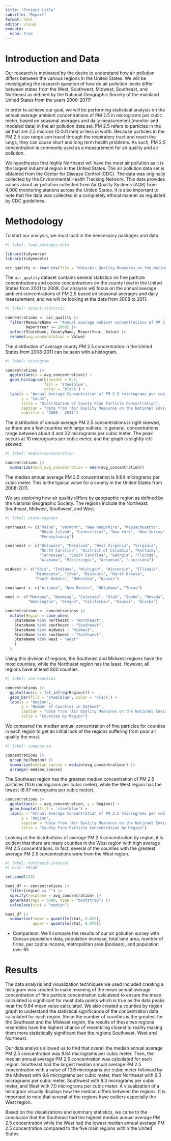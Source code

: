 ```yaml
---
title: "Project title"
subtitle: "Report"
format: html
editor: visual
execute:
  echo: true
---
```


# Introduction and Data

Our research is motivated by the desire to understand how air pollution differs between the various regions in the United States. We will be investigating the research question of how do air pollution levels differ between states from the West, Southwest, Midwest, Southeast, and Northeast as defined by the National Geographic Society of the mainland United States from the years 2008-2011?

In order to achieve our goal, we will be performing statistical analysis on the annual average ambient concentrations of PM 2.5 in micrograms per cubic meter, based on seasonal averages and daily measurement (monitor and modeled data) in the air pollution data set. PM 2.5 refers to particles in the air that are 2.5 microns (0.001 mm) or less in width. Because particles in the PM 2.5 size range can travel through the respiratory tract and reach the lungs, they can cause short and long term health problems. As such, PM 2.5 concentration is commonly used as a measurement for air quality and air pollution.

We hypothesize that highly Northeast will have the most air pollution as it is the largest industrial region in the Untied States. The air pollution data set is obtained from the Center for Disease Control (CDC). The data was originally collected by the Environmental Health Tracking Network. This data provides values about air pollution collected from Air Quality Systems (AQS) from 4,000 monitoring stations across the United States. It is also important to note that the data was collected in a completely ethical manner as regulated by CDC guidelines.

# Methodology

To start our analysis, we must load in the neecessary packages and data.

```r
#| label: load-packages-data

library(tidyverse)
library(tidymodels)

air_quality <- read_csv(file = "data/Air_Quality_Measures_on_the_National_Environmental_Health_Tracking_Network (1).csv")

```

The `air_quality` dataset contains several statistics on fine particle concentrations and ozone concentrations on the county level in the United States from 2001 to 2008. Our analysis will focus on the annual average ambient concentrations of PM 2.5 based on seasonal averages and daily measurement, and we will be looking at the data from 2008 to 2011.

```r
#| label: select-statistic

concentrations <- air_quality |>
  filter(MeasureName == "Annual average ambient concentrations of PM 2.5 in micrograms per cubic meter, based on seasonal averages and daily measurement (monitor and modeled data)",
         ReportYear >= 2008) |>
  select(StateName, CountyName, ReportYear, Value) |>
  rename(avg_concentration = Value)

```

The distribution of average county PM 2.5 concentration in the United States from 2008-2011 can be seen with a histogram.

```r
#| label: histogram

concentrations |>
  ggplot(aes(x = avg_concentration)) +
  geom_histogram(binwidth = 0.5,
                 fill = 'steelblue', 
                 color = 'black') +
  labs(x = "Annual Average Concentration of PM 2.5 (micrograms per cubic meter)",
       y = "Count",
       title = "Distribution of County Fine Particle Concentration",
       caption = "data from 'Air Quality Measures on the National Environmental Health \n Tracking Network' collected by the Environmental Protection Agency (EPA)",
       subtitle = "2008 - 2011")

```

The distribution of annual average PM 2.5 concentrations is right skewed, so there are a few counties with large outliers. In general, concentrations range between about 4 and 22 micrograms per cubic meter. The peak occurs at 10 micrograms per cubic meter, and the graph is slightly left-skewed.

```r
#| label: median-concentration

concentrations |>
  summarize(mean_avg_concentration = mean(avg_concentration))

```

The median annual average PM 2.5 concentration is 9.64 micrograms per cubic meter. This is the typical value for a county in the United States from 2008-2011.

We are exploring how air quality differs by geographic region as defined by the National Geographic Society. The regions include the Northeast, Southeast, Midwest, Southwest, and West.

```r
#| label: state-regions

northeast <- c("Maine", "Vermont", "New Hampshire", "Massachusetts", 
               "Rhode Island", "Connecticut", "New York", "New Jersey",
               "Pennsylvania")

southeast <- c("Delaware", "Maryland", "West Virginia", "Virginia", 
               "North Carolina", "District of Columbia", "Kentucky",
               "Tennessee", "South Carolina", "Georgia", "Florida", 
               "Alabama", "Mississippi", "Arkansas", "Louisiana")

midwest <- c("Ohio", "Indiana", "Michigan", "Wisconsin", "Illinois",
             "Minnesota", "Iowa", "Missouri", "North Dakota", 
             "South Dakota", "Nebraska", "Kansas")

southwest <- c("Arizona", "New Mexico", "Oklahoma", "Texas")

west <- c("Montana", "Wyoming", "Colorado", "Utah", "Idaho", "Nevada",
          "Washington", "Oregon", "California", "Hawaii", "Alaska")

concentrations <- concentrations |>
  mutate(Region = case_when(
    StateName %in% northeast ~ "Northeast",
    StateName %in% southeast ~ "Southeast",
    StateName %in% midwest ~ "Midwest",
    StateName %in% southwest ~ "Southwest",
    StateName %in% west ~ "West"
    )
  )

```

Using this division of regions, the Southeast and Midwest regions have the most counties, while the Northeast region has the least. However, all regions have at least 800 counties.

```r
#| label: num-counties

concentrations |>
  ggplot(aes(x = fct_infreq(Region))) +
  geom_bar(fill = 'steelblue', color = 'black') +
  labs(x = "Region",
       y = "Number of Counties in Dataset",
       caption = "data from 'Air Quality Measures on the National Environmental Health \n Tracking Network' collected by the Environmental Protection Agency (EPA)",
       title = "Counties by Region")

```

We compared the median annual concentration of fine particles for counties in each region to get an initial look of the regions suffering from poor air quality the most.

```r
#| label: compare-aq

concentrations |>
  group_by(Region) |>
  summarize(median_concen = median(avg_concentration)) |>
  arrange(-median_concen)

```

The Southeast region has the greatest median concentration of PM 2.5 particles (10.6 micrograms per cubic meter), while the West region has the lowest (6.97 micrograms per cubic meter).

```r

concentrations |>
  ggplot(aes(x = avg_concentration, y = Region)) +
  geom_boxplot(fill = 'steelblue') +
  labs(x = "Annual Average Concentration of PM 2.5 (micrograms per cubic meter)",
       y = "Region",
       caption = "data from 'Air Quality Measures on the National Environmental Health \n Tracking Network' collected by the Environmental Protection Agency (EPA)",
       title = "County Fine Particle Concentration by Region")

```

Looking at the distributions of average PM 2.5 concentration by region, it is evident that there are many counties in the West region with high average PM 2.5 concentrations. In fact, several of the counties with the greatest average PM 2.5 concentrations were from the West region.

```r
#| label: northeast-interval
#| eval: FALSE

set.seed(123)

boot_df <- concentrations |>
  filter(region == "") |>
  specify(response = avg_concentration) |>
  generate(reps = 5000, type = "bootstrap") |>
  calculate(stat = "median")

boot_df |>
  summarize(lower = quantile(stat, 0.025),
            upper = quantile(stat, 0.975))
```

-   Comparison: We'll compare the results of our air pollution survey with Census population data, population increase, total land area, number of firms, per capita income, metropolitan area (boolean), and population over 65

# Results

The data analysis and visualization techniques we used included creating a histogram was created to make meaning of the mean annual average concentration of fine particle concentration calculated to ensure the mean calculated is significant for most data points which is true as the data peaks near the 9.64 mean value calculated. We also created a counties by region graph to understand the statistical significance of the concentration data calculated for each region. Since the number of counties is the greatest for the Southeast and the Midwest region, the results of these two regions resembles have the highest chance of resembling closest to reality making them more statistically significant than the regions Southwest, West and Northeast.  

Our data analysis allowed us to find that overall the median annual average PM 2.5 concentration was 9.64 micrograms per cubic meter. Then, the median annual average PM 2.5 concentration was calculated for each region. Southeast had the largest median annual average PM 2.5 concentration with a value of 10.6 micrograms per cubic meter followed by the Midwest with 9.6 micrograms per cubic meter, then Northeast with 9.3 micrograms per cubic meter, Southwest with 8.3 micrograms per cubic meter, and West with 7.0 micrograms per cubic meter. A visualization of a histogram visually displays how the median differs between the regions. It is important to note that several of the regions have outliers especially the West region.

Based on the visualizations and summary statistics, we came to the conclusion that the Southeast had the highest median annual average PM 2.5 concentration while the West had the lowest median annual average PM 2.5 concentration compared to the five main regions within the United States.
